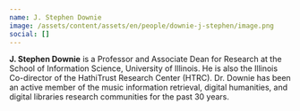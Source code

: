 ```yaml
---
name: J. Stephen Downie
image: /assets/content/assets/en/people/downie-j-stephen/image.png
social: []
---
```

**J. Stephen Downie** is a Professor and Associate Dean for Research at the School of Information Science, University of Illinois. He is also the Illinois Co-director of the HathiTrust Research Center (HTRC). Dr. Downie has been an active member of the music information retrieval, digital humanities, and digital libraries research communities for the past 30 years.
